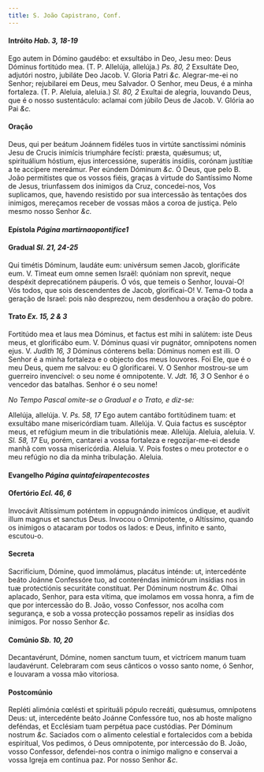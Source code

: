 ```yaml
---
title: S. João Capistrano, Conf.
---
```


#### Intróito <em>Hab. 3, 18-19</em>

<div class="grid grid-cols-2 gap-5">
  <span class="text-justify">
    Ego autem in Dómino gaudébo: et exsultábo in Deo, Jesu meo: Deus Dóminus
    fortitúdo mea. (T. P. Allelúja, allelúja.) <em>Ps. 80, 2</em> Exsultáte Deo,
    adjutóri nostro, jubiláte Deo Jacob. V. Gloria Patri <em>&c.</em>
  </span>
  <span class="text-justify">
    Alegrar-me-ei no Senhor; rejubilarei em Deus, meu Salvador. O Senhor, meu
    Deus, é a minha fortaleza. (T. P. Aleluia, aleluia.) <em>Sl. 80, 2</em>
    Exultai de alegria, louvando Deus, que é o nosso sustentáculo: aclamai com júbilo
    Deus de Jacob. V. Glória ao Pai <em>&c.</em>
  </span>
</div>

#### Oração

<div class="grid grid-cols-2 gap-5">
  <span class="text-justify">
    Deus, qui per beátum Joánnem fidéles tuos in virtúte sanctíssimi nóminis
    Jesu de Crucis inimícis triumpháre fecísti: præsta, quǽsumus; ut,
    spirituálium hóstium, ejus intercessióne, superátis insídiis, corónam
    justítiæ a te accípere mereámur. Per eúndem Dóminum <em>&c.</em>
  </span>
  <span class="text-justify">
    Ó Deus, que pelo B. João permitistes que os vossos fiéis, graças à virtude
    do Santíssimo Nome de Jesus, triunfassem dos inimigos da Cruz, concedei-nos,
    Vos suplicamos, que, havendo resistido por sua intercessão às tentações dos
    inimigos, mereçamos receber de vossas mãos a coroa de justiça. Pelo mesmo
    nosso Senhor <em>&c.</em>
  </span>
</div>

#### Epístola <em>Página martirnaopontifice1</em>

#### Gradual <em>Sl. 21, 24-25</em>

<div class="grid grid-cols-2 gap-5">
  <span class="text-justify">
    Qui timétis Dóminum, laudáte eum: univérsum semen Jacob, glorificáte eum. V.
    Timeat eum omne semen Israël: quóniam non sprevit, neque despéxit
    deprecatiónem páuperis.
  </span>
  <span class="text-justify">
    Ó vós, que temeis o Senhor, louvai-O! Vós todos, que sois descendentes de
    Jacob, glorificai-O! V. Tema-O toda a geração de Israel: pois não desprezou,
    nem desdenhou a oração do pobre.
  </span>
</div>

#### Trato <em>Ex. 15, 2 & 3</em>

<div class="grid grid-cols-2 gap-5">
  <span class="text-justify">
    Fortitúdo mea et laus mea Dóminus, et factus est mihi in salútem: iste Deus
    meus, et glorificábo eum. V. Dóminus quasi vir pugnátor, omnípotens nomen
    ejus. V. <em>Judith 16, 3</em> Dóminus cónterens bella: Dóminus nomen est
    illi.
  </span>
  <span class="text-justify">
    O Senhor é a minha fortaleza e o objecto dos meus louvores. Foi Ele, que é o
    meu Deus, quem me salvou: eu O glorificarei. V. O Senhor mostrou-se um
    guerreiro invencível: o seu nome é omnipotente. V. <em>Jdt. 16, 3</em> O
    Senhor é o vencedor das batalhas. Senhor é o seu nome!
  </span>
</div>

<em>No Tempo Pascal omite-se o Gradual e o Trato, e diz-se:</em>

<div class="grid grid-cols-2 gap-5">

<span class="text-justify">
Allelúja, allelúja. V. <em>Ps. 58, 17</em> Ego autem cantábo fortitúdinem tuam: et exsultábo mane misericórdiam tuam. Allelúja. V. Quia factus es suscéptor meus, et refúgium meum in die tribulatiónis meæ. Allelúja.

</span>
<span class="text-justify">
Aleluia, aleluia. V. <em>Sl. 58, 17</em> Eu, porém, cantarei a vossa fortaleza e regozijar-me-ei desde manhã com vossa misericórdia. Aleluia. V. Pois fostes o meu protector e o meu refúgio no dia da minha tribulação. Aleluia.
</span>
</div>

#### Evangelho <em>Página quintafeirapentecostes</em>

#### Ofertório <em>Ecl. 46, 6</em>

<div class="grid grid-cols-2 gap-5">
  <span class="text-justify">
    Invocávit Altíssimum poténtem in oppugnándo inimícos úndique, et audívit
    illum magnus et sanctus Deus.
  </span>
  <span class="text-justify">
    Invocou o Omnipotente, o Altíssimo, quando os inimigos o atacaram por todos
    os lados: e Deus, infinito e santo, escutou-o.
  </span>
</div>

#### Secreta

<div class="grid grid-cols-2 gap-5">
  <span class="text-justify">
    Sacrifícium, Dómine, quod immolámus, placátus inténde: ut, intercedénte
    beáto Joánne Confessóre tuo, ad conteréndas inimicórum insídias nos in tuæ
    protectiónis securitáte constítuat. Per Dóminum nostrum <em>&c.</em>
  </span>
  <span class="text-justify">
    Olhai aplacado, Senhor, para esta vítima, que imolamos em vossa honra, a fim
    de que por intercessão do B. João, vosso Confessor, nos acolha com
    segurança, e sob a vossa protecção possamos repelir as insídias dos
    inimigos. Por nosso Senhor <em>&c.</em>
  </span>
</div>

#### Comúnio <em>Sb. 10, 20</em>

<div class="grid grid-cols-2 gap-5">
  <span class="text-justify">
    Decantavérunt, Dómine, nomen sanctum tuum, et victrícem manum tuam
    laudavérunt.
  </span>
  <span class="text-justify">
    Celebraram com seus cânticos o vosso santo nome, ó Senhor, e louvaram a
    vossa mão vitoriosa.
  </span>
</div>

#### Postcomúnio

<div class="grid grid-cols-2 gap-5">
  <span class="text-justify">
    Repléti alimónia cœlésti et spirituáli pópulo recreáti, quǽsumus, omnípotens
    Deus: ut, intercedénte beáto Joánne Confessóre tuo, nos ab hoste malígno
    deféndas, et Ecclésiam tuam perpétua pace custódias. Per Dóminum nostrum
    <em>&c.</em>
  </span>
  <span class="text-justify">
    Saciados com o alimento celestial e fortalecidos com a bebida espiritual,
    Vos pedimos, ó Deus omnipotente, por intercessão do B. João, vosso
    Confessor, defendei-nos contra o inimigo maligno e conservai a vossa Igreja
    em contínua paz. Por nosso Senhor <em>&c.</em>
  </span>
</div>
